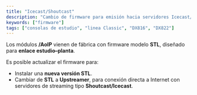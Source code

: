 ```yaml
---
title: "Icecast/Shoutcast"
description: "Cambio de firmware para emisión hacia servidores Icecast/Shotcast"
keywords: ["firmware"]
tags: ["consolas de estudio", "linea Classic", "DX816", "DX822"]
---
```



Los módulos **/AoIP** vienen de fábrica con firmware modelo **STL**, diseñado para **enlace estudio–planta**.

Es posible actualizar el firmware para:

- Instalar una **nueva versión STL**.
- Cambiar de **STL** a **Upstreamer**, para conexión directa a Internet con servidores de streaming tipo **Shoutcast/Icecast**.

<icecast />
